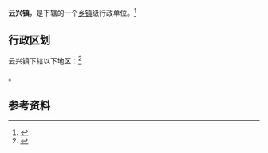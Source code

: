{{中国乡级行政区|14/02/26/100/000}}

'''云兴镇'''，是{{PRC admin/fullname|14/02/26/100/000|3}}下辖的一个[[乡镇|乡镇]]级行政单位。<ref>{{PRC admin/ref sgc|{{PRC admin/parent|14/02/26/100/000}}}}</ref>

== 行政区划 ==

云兴镇下辖以下地区：<ref>{{PRC admin/ref sgc|14/02/26/100/000}}</ref>

{{PRC admin/children|14/02/26/100/000}}。

== 参考资料 ==

{{reflist}}

{{行政区划小作品}}
{{PRC admin/navcat|14/02/26/100/000}}